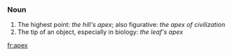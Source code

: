 === Noun ===
# The highest point: ''the hill's apex''; also figurative: ''the apex of civilization''
# The tip of an object, especially in biology: ''the leaf's apex''

[[fr:apex]]